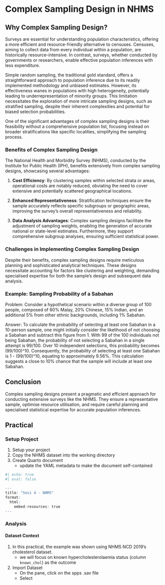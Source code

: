 # Complex Sampling Design in NHMS

## Why Complex Sampling Design?

Surveys are essential for understanding population characteristics, offering a more efficient and resource-friendly alternative to censuses. Censuses, aiming to collect data from every individual within a population, are historically resource-intensive. In contrast, surveys, whether conducted by governments or researchers, enable effective population inferences with less expenditure.

Simple random sampling, the traditional gold standard, offers a straightforward approach to population inference due to its readily implemented methodology and unbiased estimates. However, its effectiveness wanes in populations with high heterogeneity, potentially leading to underrepresentation of minority groups. This limitation necessitates the exploration of more intricate sampling designs, such as stratified sampling, despite their inherent complexities and potential for biased selection probabilities.

One of the significant advantages of complex sampling designs is their feasibility without a comprehensive population list, focusing instead on broader stratifications like specific localities, simplifying the sampling process.

### Benefits of Complex Sampling Design

The National Health and Morbidity Survey (NHMS), conducted by the Institute for Public Health (IPH), benefits extensively from complex sampling designs, showcasing several advantages:

1.  **Cost Efficiency**: By clustering samples within selected strata or areas, operational costs are notably reduced, obviating the need to cover extensive and potentially scattered geographical locations.

2.  **Enhanced Representativeness**: Stratification techniques ensure the sample accurately reflects specific subgroups or geographic areas, improving the survey's overall representativeness and reliability.

3.  **Data Analysis Advantages**: Complex sampling designs facilitate the adjustment of sampling weights, enabling the generation of accurate national or state-level estimates. Furthermore, they support comprehensive subgroup analyses, ensuring sufficient statistical power.

### Challenges in Implementing Complex Sampling Design

Despite their benefits, complex sampling designs require meticulous planning and sophisticated analytical techniques. These designs necessitate accounting for factors like clustering and weighting, demanding specialised expertise for both the sample's design and subsequent data analysis.

### Example: Sampling Probability of a Sabahan

Problem: Consider a hypothetical scenario within a diverse group of 100 people, composed of 60% Malay, 20% Chinese, 15% Indian, and an additional 5% from other ethnic backgrounds, including 1% Sabahan.

Answer: To calculate the probability of selecting at least one Sabahan in a 10-person sample, one might initially consider the likelihood of not choosing a Sabahan and subtract this figure from 1. With 99 of the 100 individuals not being Sabahan, the probability of not selecting a Sabahan in a single attempt is 99/100. Over 10 independent selections, this probability becomes (99/100)\^10. Consequently, the probability of selecting at least one Sabahan is 1 - (99/100)\^10, equating to approximately 9.56%. This calculation suggests a close to 10% chance that the sample will include at least one Sabahan.

## Conclusion

Complex sampling designs present a pragmatic and efficient approach for conducting extensive surveys like the NHMS. They ensure a representative sample, optimise resource utilisation, and require careful planning and specialised statistical expertise for accurate population inferences.

\newpage

## Practical

### Setup Project

1. Setup your project
2. Copy the NHMS dataset into the working directory
3. Create Quarto document
    - update the YAML metadata to make the document self-contained

```r
#| echo: true
#| eval: false

---
title: "Sesi 4 - NHMS"
format:
  html:
    embed-resources: true
---

```


### Analysis

#### Dataset Context

1. In this practical, the example was shown using NHMS NCD 2019's cholesterol dataset.  
    - we will focus on known hypercholesterolaemia status (column `known_chol`) as the outcome

2. Import Dataset
    - On the \highlighttext{Files} pane, click on the spps .sav file
    - Select \highlighttext{Import Dataset...}
